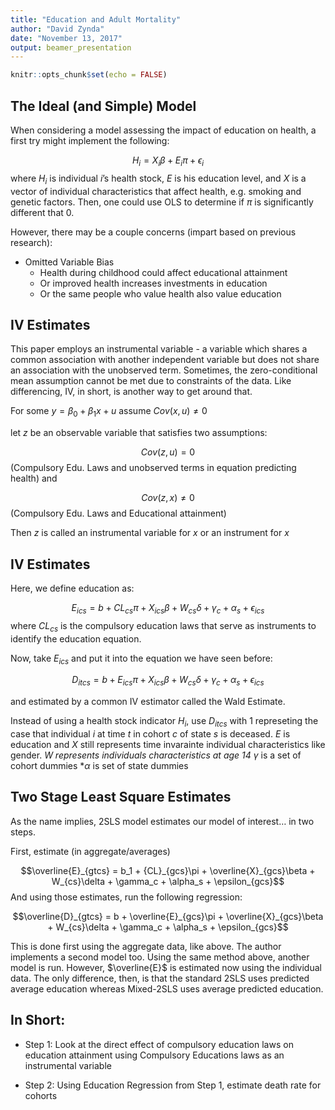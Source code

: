 ```yaml
---
title: "Education and Adult Mortality"
author: "David Zynda"
date: "November 13, 2017"
output: beamer_presentation
---
```


```r
knitr::opts_chunk$set(echo = FALSE)
```

## The Ideal (and Simple) Model

When considering a model assessing the impact of education on health, a first try might implement the following:

$$ H_i = X_i\beta + E_i\pi + \epsilon_i$$
where  $H_i$ is individual $i$'s health stock, $E$ is his education level, and $X$ is a vector of individual characteristics that affect health, e.g. smoking and genetic factors. Then, one could use OLS to determine if $\pi$ is significantly different that $0$. 

However, there may be a couple concerns (impart based on previous research):

* Omitted Variable Bias 
    + Health during childhood could affect educational attainment
    + Or improved health increases investments in education
    + Or the same people who value health also value education



## IV Estimates

This paper employs an instrumental variable - a variable which shares a common association with another independent variable but does not share an association with the unobserved term. Sometimes, the zero-conditional mean assumption cannot be met due to constraints of the data. Like differencing, IV, in short, is another way to get around that.

For some $y = \beta_0 + \beta_1x + u$ assume $Cov(x,u) \ne 0$

let $z$ be an observable variable that satisfies two assumptions:

$$Cov(z,u) = 0$$ (Compulsory Edu. Laws and unobserved terms in equation predicting health)
and

$$Cov(z,x) \ne 0$$ (Compulsory Edu. Laws and Educational attainment)

Then $z$ is called an instrumental variable for $x$ or an instrument for $x$

## IV Estimates

Here, we define education as:

$$ E_{ics} = b + CL_{cs}\pi + X_{ics}\beta + W_{cs}\delta + \gamma_c + \alpha_s + \epsilon_{ics}$$
where $CL_{cs}$ is the compulsory education laws that serve as instruments to identify the education equation.

Now, take $E_{ics}$ and put it into the equation we have seen before: 

$$ D_{itcs} = b + E_{ics}\pi + X_{ics}\beta + W_{cs}\delta + \gamma_c + \alpha_s + \epsilon_{ics}$$

and estimated by a common IV estimator called the Wald Estimate. 

Instead of using a health stock indicator $H_i$, use $D_{itcs}$ with $1$ represeting the case that individual $i$ at time $t$ in cohort $c$ of state $s$ is deceased. $E$ is education and $X$ still represents time invarainte individual characteristics like gender. 
*$W$ represents individuals characteristics at age 14
*$\gamma$ is a set of cohort dummies 
*$\alpha$ is set of state dummies


## Two Stage Least Square Estimates

As the name implies, 2SLS model estimates our model of interest... in two steps. 

First, estimate (in aggregate/averages)

$$\overline{E}_{gtcs} = b_1 + {CL}_{gcs}\pi + \overline{X}_{gcs}\beta + W_{cs}\delta + \gamma_c + \alpha_s + \epsilon_{gcs}$$
And using those estimates, run the following regression:

$$\overline{D}_{gtcs} = b + \overline{E}_{gcs}\pi + \overline{X}_{gcs}\beta + W_{cs}\delta + \gamma_c + \alpha_s + \epsilon_{gcs}$$


This is done first using the aggregate data, like above. The author implements a second model too. Using the same method above, another model is run. However, $\overline{E}$ is estimated now using the individual data. The only difference, then, is that the standard 2SLS uses predicted average education whereas Mixed-2SLS uses average predicted education.

## In Short:

* Step 1: Look at the direct effect of compulsory education laws on education attainment using Compulsory Educations laws as an instrumental variable

* Step 2: Using Education Regression from Step 1, estimate death rate for cohorts